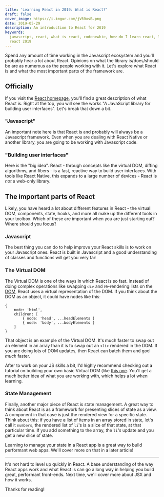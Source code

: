 ```yaml
---
title: 'Learning React in 2019: What is React?'
draft: false
cover_image: https://i.imgur.com/jV60xsB.png
date: 2019-05-29
description: An introduction to React for 2019
keywords:
  javascript, react, what is react, codenewbie, how do I learn react, learning
  react 2019
---
```


Spend any amount of time working in the Javascript ecosystem and you'll probably
hear a lot about React. Opinions on what the library is/does/should be are as
numerous as the people working with it. Let's explore what React is and what the
most important parts of the framework are.

## Officially

If you visit the [React homepage](https://reactjs.com), you'll find a great
description of what React is. Right at the top, you will see the works "A
JavaScript library for building user interfaces". Let's break that down a bit.

### "Javascript"

An important note here is that React is and probably will always be a Javascript
framework. Even when you are dealing with React Native or another library, you
are going to be working with Javascript code.

### "Building user interfaces"

Here is the "big idea". React - through concepts like the virtual DOM, diffing
algorithms, and fibers - is a fast, reactive way to build user interfaces. With
tools like React Native, this expands to a large number of devices - React is
_not_ a web-only library.

## The important parts of React

Likely, you have heard a lot about different features in React - the virtual
DOM, components, state, hooks, and more all make up the different tools in your
toolbox. Which of these are important when you are just starting out? Where
should you focus?

### Javascript

The best thing you can do to help improve your React skills is to work on your
Javascript ones. React is built in Javascript and a good understanding of
classes and functions will get you very far!

### The Virtual DOM

The Virtual DOM is one of the ways in which React is so fast. Instead of doing
complex operations like swapping `div` and re-rendering lists on the
[DOM](https://developer.mozilla.org/en-US/docs/Glossary/DOM), React uses a
virtual representation of the DOM. If you think about the DOM as an object, it
could have nodes like this:

```
{
    node: 'html',
    children: [
        { node: 'head', ...headElements }
        { node: 'body', ...bodyElements }
    ]
}
```

That object is an example of the Virtual DOM. It's much faster to swap out an
element in an array than it is to swap out an `<li>` rendered in the DOM. If you
are doing lots of DOM updates, then React can batch them and god _much_ faster.

After to work on your JS skills a bit, I'd highly recommend checking out a
tutorial on building your own basic Virtual DOM (like
[this one](https://medium.com/@deathmood/how-to-write-your-own-virtual-dom-ee74acc13060).
You'll get a much better idea of what you are working with, which helps a lot
when learning.

### State Management

Finally, another major piece of React is state management. A great way to think
about React is as a framework for presenting slices of state as a view. A
component in that case is just the rendered view for a specific state. Think
about this: if you have a list of items in an array stored in state, let's call
it `numbers`, the rendered list of `li`'s is a slice of that state, at that
particular time. If you add something to the array, the `li`'s update and you
get a new slice of state.

Learning to manage your state in a React app is a great way to build performant
web apps. We'll cover more on that in a later article!

---

It's not hard to level up quickly in React. A base understanding of the way
React apps work and what React is can go a long way in helping you build great,
performant front-ends. Next time, we'll cover more about JSX and how it works.

Thanks for reading!
